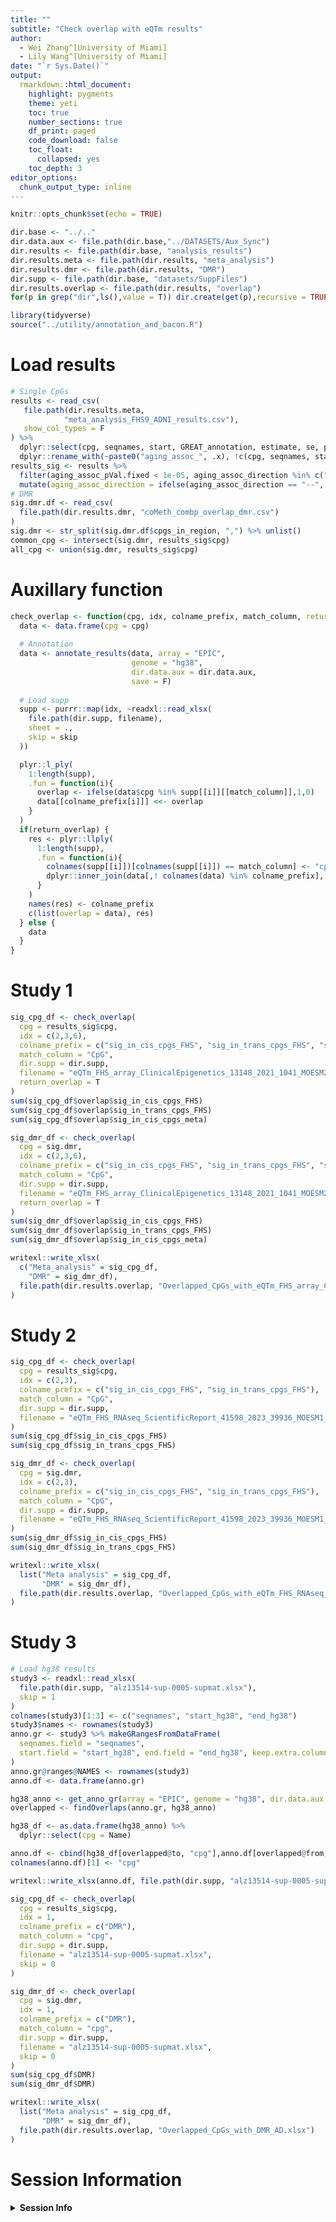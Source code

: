 ```yaml
---
title: ""
subtitle: "Check overlap with eQTm results"
author: 
  - Wei Zhang^[University of Miami]
  - Lily Wang^[University of Miami]
date: "`r Sys.Date()`"
output:
  rmarkdown::html_document:
    highlight: pygments
    theme: yeti
    toc: true
    number_sections: true
    df_print: paged
    code_download: false
    toc_float:
      collapsed: yes
    toc_depth: 3
editor_options:
  chunk_output_type: inline    
---
```


```r
knitr::opts_chunk$set(echo = TRUE)

dir.base <- "../.."
dir.data.aux <- file.path(dir.base,"../DATASETS/Aux_Sync") 
dir.results <- file.path(dir.base, "analysis_results")
dir.results.meta <- file.path(dir.results, "meta_analysis")
dir.results.dmr <- file.path(dir.results, "DMR")
dir.supp <- file.path(dir.base, "datasets/SuppFiles") 
dir.results.overlap <- file.path(dir.results, "overlap")
for(p in grep("dir",ls(),value = T)) dir.create(get(p),recursive = TRUE,showWarnings = FALSE)
```

```r
library(tidyverse)
source("../utility/annotation_and_bacon.R")
```

# Load results

```r
# Single CpGs
results <- read_csv(
   file.path(dir.results.meta,
            "meta_analysis_FHS9_ADNI_results.csv"),
   show_col_types = F
) %>% 
  dplyr::select(cpg, seqnames, start, GREAT_annotation, estimate, se, pVal.fixed, direction) %>% 
  dplyr::rename_with(~paste0("aging_assoc_", .x), !c(cpg, seqnames, start, GREAT_annotation)) 
results_sig <- results %>% 
  filter(aging_assoc_pVal.fixed < 1e-05, aging_assoc_direction %in% c("++", "--")) %>%
  mutate(aging_assoc_direction = ifelse(aging_assoc_direction == "--", "-", "+"))
# DMR
sig.dmr.df <- read_csv(
  file.path(dir.results.dmr, "coMeth_combp_overlap_dmr.csv")
) 
sig.dmr <- str_split(sig.dmr.df$cpgs_in_region, ",") %>% unlist() 
common_cpg <- intersect(sig.dmr, results_sig$cpg)
all_cpg <- union(sig.dmr, results_sig$cpg)
```

# Auxillary function

```r
check_overlap <- function(cpg, idx, colname_prefix, match_column, return_overlap = F, dir.supp, filename, skip = 1){
  data <- data.frame(cpg = cpg)
  
  # Annotation
  data <- annotate_results(data, array = "EPIC",
                           genome = "hg38",
                           dir.data.aux = dir.data.aux,
                           save = F)
  
  # Load supp
  supp <- purrr::map(idx, ~readxl::read_xlsx(
    file.path(dir.supp, filename),
    sheet = .,
    skip = skip
  ))

  plyr::l_ply(
    1:length(supp),
    .fun = function(i){
      overlap <- ifelse(data$cpg %in% supp[[i]][[match_column]],1,0)
      data[[colname_prefix[i]]] <<- overlap
    }
  )
  if(return_overlap) {
    res <- plyr::llply(
      1:length(supp),
      .fun = function(i){
        colnames(supp[[i]])[colnames(supp[[i]]) == match_column] <- "cpg"
        dplyr::inner_join(data[,! colnames(data) %in% colname_prefix], supp[[i]])
      }
    )
    names(res) <- colname_prefix
    c(list(overlap = data), res)
  } else {
    data
  }
}
```

# Study 1

```r
sig_cpg_df <- check_overlap(
  cpg = results_sig$cpg, 
  idx = c(2,3,6),
  colname_prefix = c("sig_in_cis_cpgs_FHS", "sig_in_trans_cpgs_FHS", "sig_in_cis_cpgs_meta"),
  match_column = "CpG",
  dir.supp = dir.supp,
  filename = "eQTm_FHS_array_ClinicalEpigenetics_13148_2021_1041_MOESM2_ESM.xlsx",
  return_overlap = T
)
sum(sig_cpg_df$overlap$sig_in_cis_cpgs_FHS)
sum(sig_cpg_df$overlap$sig_in_trans_cpgs_FHS) 
sum(sig_cpg_df$overlap$sig_in_cis_cpgs_meta)

sig_dmr_df <- check_overlap(
  cpg = sig.dmr, 
  idx = c(2,3,6),
  colname_prefix = c("sig_in_cis_cpgs_FHS", "sig_in_trans_cpgs_FHS", "sig_in_cis_cpgs_meta"),
  match_column = "CpG",
  dir.supp = dir.supp,
  filename = "eQTm_FHS_array_ClinicalEpigenetics_13148_2021_1041_MOESM2_ESM.xlsx",
  return_overlap = T
)
sum(sig_dmr_df$overlap$sig_in_cis_cpgs_FHS)
sum(sig_dmr_df$overlap$sig_in_trans_cpgs_FHS)
sum(sig_dmr_df$overlap$sig_in_cis_cpgs_meta)

writexl::write_xlsx(
  c("Meta_analysis" = sig_cpg_df,
    "DMR" = sig_dmr_df),
  file.path(dir.results.overlap, "Overlapped_CpGs_with_eQTm_FHS_array_ClinicalEpigenetic.xlsx")
)
```

# Study 2

```r
sig_cpg_df <- check_overlap(
  cpg = results_sig$cpg, 
  idx = c(2,3),
  colname_prefix = c("sig_in_cis_cpgs_FHS", "sig_in_trans_cpgs_FHS"),
  match_column = "CpG",
  dir.supp = dir.supp,
  filename = "eQTm_FHS_RNAseq_ScientificReport_41598_2023_39936_MOESM1_ESM.xlsx"
)
sum(sig_cpg_df$sig_in_cis_cpgs_FHS)
sum(sig_cpg_df$sig_in_trans_cpgs_FHS)

sig_dmr_df <- check_overlap(
  cpg = sig.dmr, 
  idx = c(2,3),
  colname_prefix = c("sig_in_cis_cpgs_FHS", "sig_in_trans_cpgs_FHS"),
  match_column = "CpG",
  dir.supp = dir.supp,
  filename = "eQTm_FHS_RNAseq_ScientificReport_41598_2023_39936_MOESM1_ESM.xlsx"
)
sum(sig_dmr_df$sig_in_cis_cpgs_FHS)
sum(sig_dmr_df$sig_in_trans_cpgs_FHS)

writexl::write_xlsx(
  list("Meta analysis" = sig_cpg_df,
       "DMR" = sig_dmr_df),
  file.path(dir.results.overlap, "Overlapped_CpGs_with_eQTm_FHS_RNAseq_ScientificReport.xlsx")
)
```

# Study 3

```r
# Load hg38 results
study3 <- readxl::read_xlsx(
  file.path(dir.supp, "alz13514-sup-0005-supmat.xlsx"),
  skip = 1
)
colnames(study3)[1:3] <- c("seqnames", "start_hg38", "end_hg38")
study3$names <- rownames(study3)
anno.gr <- study3 %>% makeGRangesFromDataFrame(
  seqnames.field = "seqnames",
  start.field = "start_hg38", end.field = "end_hg38", keep.extra.columns = F
)
anno.gr@ranges@NAMES <- rownames(study3)
anno.df <- data.frame(anno.gr)

hg38_anno <- get_anno_gr(array = "EPIC", genome = "hg38", dir.data.aux = dir.data.aux)
overlapped <- findOverlaps(anno.gr, hg38_anno)

hg38_df <- as.data.frame(hg38_anno) %>%
  dplyr::select(cpg = Name)

anno.df <- cbind(hg38_df[overlapped@to, "cpg"],anno.df[overlapped@from,])
colnames(anno.df)[1] <- "cpg"
```

```r
writexl::write_xlsx(anno.df, file.path(dir.supp, "alz13514-sup-0005-supmat_hg38.xlsx"))
```

```r
sig_cpg_df <- check_overlap(
  cpg = results_sig$cpg, 
  idx = 1,
  colname_prefix = c("DMR"),
  match_column = "cpg",
  dir.supp = dir.supp,
  filename = "alz13514-sup-0005-supmat.xlsx",
  skip = 0
)

sig_dmr_df <- check_overlap(
  cpg = sig.dmr, 
  idx = 1,
  colname_prefix = c("DMR"),
  match_column = "cpg",
  dir.supp = dir.supp,
  filename = "alz13514-sup-0005-supmat.xlsx",
  skip = 0
)
sum(sig_cpg_df$DMR)
sum(sig_dmr_df$DMR)
```

```r
writexl::write_xlsx(
  list("Meta analysis" = sig_cpg_df,
       "DMR" = sig_dmr_df),
  file.path(dir.results.overlap, "Overlapped_CpGs_with_DMR_AD.xlsx")
)
```

# Session Information

<details>
  <summary>**Session Info**</summary>
```r
sessionInfo()
```
</details>
